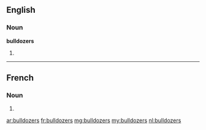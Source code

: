 ==English==

===Noun===
'''bulldozers'''

# {{plural of|[[bulldozer]]}}

----

==French==

===Noun===
{{infl|fr|plural}} {{m|p}}

# {{plural of|[[bulldozer]]|lang=fr}}

[[ar:bulldozers]]
[[fr:bulldozers]]
[[mg:bulldozers]]
[[my:bulldozers]]
[[nl:bulldozers]]